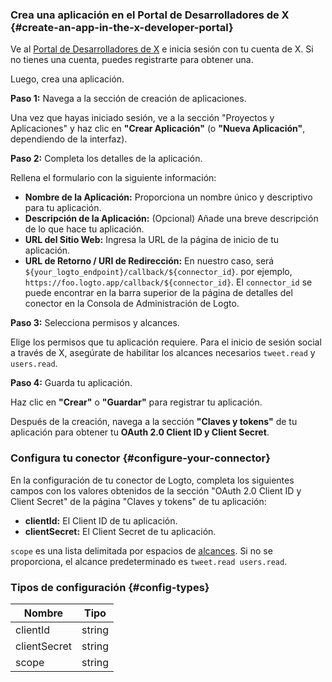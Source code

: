 ### Crea una aplicación en el Portal de Desarrolladores de X \{#create-an-app-in-the-x-developer-portal}

Ve al [Portal de Desarrolladores de X](https://developer.x.com/en/portal/projects-and-apps) e inicia sesión con tu cuenta de X. Si no tienes una cuenta, puedes registrarte para obtener una.

Luego, crea una aplicación.

**Paso 1:** Navega a la sección de creación de aplicaciones.

Una vez que hayas iniciado sesión, ve a la sección "Proyectos y Aplicaciones" y haz clic en **"Crear Aplicación"** (o **"Nueva Aplicación"**, dependiendo de la interfaz).

**Paso 2:** Completa los detalles de la aplicación.

Rellena el formulario con la siguiente información:

- **Nombre de la Aplicación:** Proporciona un nombre único y descriptivo para tu aplicación.
- **Descripción de la Aplicación:** (Opcional) Añade una breve descripción de lo que hace tu aplicación.
- **URL del Sitio Web:** Ingresa la URL de la página de inicio de tu aplicación.
- **URL de Retorno / URI de Redirección:** En nuestro caso, será `${your_logto_endpoint}/callback/${connector_id}`. por ejemplo, `https://foo.logto.app/callback/${connector_id}`. El `connector_id` se puede encontrar en la barra superior de la página de detalles del conector en la Consola de Administración de Logto.

**Paso 3:** Selecciona permisos y alcances.

Elige los permisos que tu aplicación requiere. Para el inicio de sesión social a través de X, asegúrate de habilitar los alcances necesarios `tweet.read` y `users.read`.

**Paso 4:** Guarda tu aplicación.

Haz clic en **"Crear"** o **"Guardar"** para registrar tu aplicación.

Después de la creación, navega a la sección **"Claves y tokens"** de tu aplicación para obtener tu **OAuth 2.0 Client ID y Client Secret**.

### Configura tu conector \{#configure-your-connector}

En la configuración de tu conector de Logto, completa los siguientes campos con los valores obtenidos de la sección "OAuth 2.0 Client ID y Client Secret" de la página "Claves y tokens" de tu aplicación:

- **clientId:** El Client ID de tu aplicación.
- **clientSecret:** El Client Secret de tu aplicación.

`scope` es una lista delimitada por espacios de [alcances](https://docs.x.com/x-api/users/user-lookup-me). Si no se proporciona, el alcance predeterminado es `tweet.read users.read`.

### Tipos de configuración \{#config-types}

| Nombre       | Tipo   |
| ------------ | ------ |
| clientId     | string |
| clientSecret | string |
| scope        | string |
